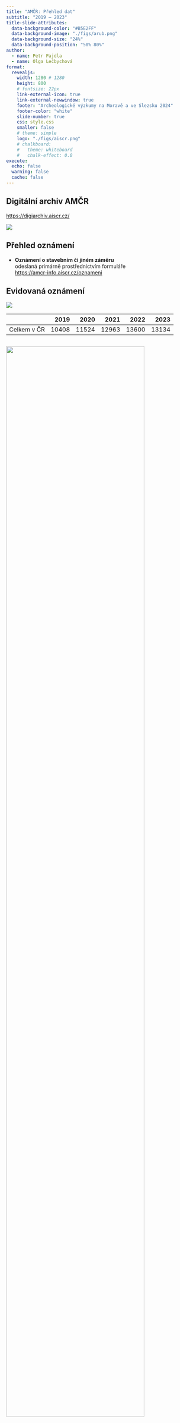 ```yaml
---
title: "AMČR: Přehled dat"
subtitle: "2019 – 2023"
title-slide-attributes: 
  data-background-color: "#B5E2FF"
  data-background-image: "./figs/arub.png"
  data-background-size: "24%"
  data-background-position: "50% 80%"
author: 
  - name: Petr Pajdla
  - name: Olga Lečbychová
format:
  revealjs:
    width: 1280 # 1280
    height: 800
    # fontsize: 22px
    link-external-icon: true
    link-external-newwindow: true
    footer: "Archeologické výzkumy na Moravě a ve Slezsku 2024"
    footer-color: "white"
    slide-number: true
    css: style.css
    smaller: false
    # theme: simple
    logo: "./figs/aiscr.png"
    # chalkboard:
    #   theme: whiteboard
    #   chalk-effect: 0.0
execute:
  echo: false
  warning: false
  cache: false
---
```


## Digitální archiv AMČR

<https://digiarchiv.aiscr.cz/>

![](figs/da.png)

## Přehled oznámení {background-color=#B5E2FF}

- **Oznámení o stavebním či jiném záměru**  
  odeslaná primárně prostřednictvím formuláře   
  <https://amcr-info.aiscr.cz/oznameni>

## Evidovaná oznámení

![](plots/oznameni.png)

::: {.fragment}

|     |  2019|  2020|  2021|  2022|  2023|
|-----|-----:|-----:|-----:|-----:|-----:|
| Celkem v ČR | 10408| 11524| 12963| 13600| 13134|

:::

##

![](plots/oznameni_na_obyvatele.png){width=86%}

![](plots/oznameni_na_stpov.png){width=86% .fragment}

## 

![](plots/oznameni_mapa.png){.r-stretch}

<!-- ## Jak dlouho dopředu přichází oznámení? -->

<!-- ![](plots/oznameni_trvani.png) -->

## Oprávněné organizace {background-color=#B5E2FF}

- Viz aplikace **Mapa archeologických organizací**: <https://oao.aiscr.cz/>

![](figs/mapa_oao.png)

## Oprávněné organizace

![](plots/oao_map.png){.r-stretch}

## Přehled výzkumů {background-color=#B5E2FF}

- Jakákoliv **akce** ve stádiu *'zahájen v terénu'* a dále,  
  tj. splněno *oznámení o zahájení archeologické akce* (OZAA)

## Evidované zabezpečené výzkumy

![](plots/vyzkumy.png)

::: {.fragment}

|             | 2019| 2020| 2021| 2022| 2023|
|-------------|----:|----:|----:|----:|----:|
| Celkem v ČR | 9439| 9825| 9728| 9010| 7843|

:::

##

![](plots/vyzkumy_mapa.png){.r-stretch}

## Jak dlouho trvá archeologický výzkum?

![](plots/vyzkum_delka.png)

## AMČR-PAS {background-color=#B5E2FF}

### *Portál amatérských spolupracovníků a evidence samostatných nálezů*

- Viz článek v *Internet Archaeology*:  
  <https://doi.org/10.11141/ia.64.13>

![](figs/intarch.png)

## Počet nálezů

![](plots/pas_count.png)

##

![](plots/pas_map.png){.r-stretch}

## Díky za pozornost! {background-color=#B5E2FF}


